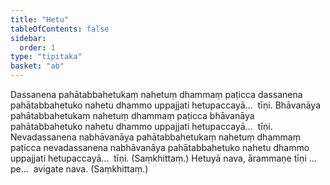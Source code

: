 ```yaml
---
title: "Hetu"
tableOfContents: false
sidebar:
  order: 1
type: "tipitaka"
basket: "ab"
---
```



<DynamicBreadcrumb />

<Division number="127">

<Paragraph number="445">
Dassanena pahātabbahetukaṃ nahetuṃ dhammaṃ paṭicca dassanena pahātabbahetuko nahetu dhammo uppajjati hetupaccayā…  tīṇi.
</Paragraph>

<Paragraph number="446">
Bhāvanāya pahātabbahetukaṃ nahetuṃ dhammaṃ paṭicca bhāvanāya pahātabbahetuko nahetu dhammo uppajjati hetupaccayā…  tīṇi.
</Paragraph>

<Paragraph number="447">
Nevadassanena nabhāvanāya pahātabbahetukaṃ nahetuṃ dhammaṃ paṭicca nevadassanena nabhāvanāya pahātabbahetuko nahetu dhammo uppajjati hetupaccayā…  tīṇi. (Saṃkhittaṃ.)
</Paragraph>

<Paragraph number="448">
Hetuyā nava, ārammaṇe tīṇi …pe…  avigate nava. (Saṃkhittaṃ.)
</Paragraph>
</Division>